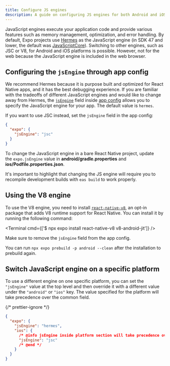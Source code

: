 ```yaml
---
title: Configure JS engines
description: A guide on configuring JS engines for both Android and iOS in an Expo project.
---
```



JavaScript engines execute your application code and provide various features such as memory management, optimization, and error handling. By default, Expo projects use [Hermes](https://hermesengine.dev/) as the JavaScript engine (in SDK 47 and lower, the default was [JavaScriptCore](https://developer.apple.com/documentation/javascriptcore)). Switching to other engines, such as JSC or V8, for Android and iOS platforms is possible. However, not for the web because the JavaScript engine is included in the web browser.

## Configuring the `jsEngine` through app config

We recommend Hermes because it is purpose built and optimized for React Native apps, and it has the best debugging experience. If you are familiar with the tradeoffs of different JavaScript engines and would like to change away from Hermes, the [`jsEngine`](/versions/latest/config/app/#jsengine) field inside [app config](/workflow/configuration/) allows you to specify the JavaScript engine for your app. The default value is `hermes`.

If you want to use JSC instead, set the `jsEngine` field in the app config:

```json app.json
{
  "expo": {
    "jsEngine": "jsc"
  }
}
```

<Collapsible summary="Are you using the bare workflow?">

To change the JavaScript engine in a bare React Native project, update the `expo.jsEngine` value in **android/gradle.properties** and **ios/Podfile.properties.json**.

</Collapsible>

It's important to highlight that changing the JS engine will require you to recompile development builds with `eas build` to work properly.

## Using the V8 engine

To use the V8 engine, you need to install [`react-native-v8`](https://github.com/Kudo/react-native-v8), an opt-in package that adds V8 runtime support for React Native. You can install it by running the following command:

<Terminal cmd={['$ npx expo install react-native-v8 v8-android-jit']} />

Make sure to remove the `jsEngine` field from the app config.

<Collapsible summary="Are you using the bare workflow?">

You can run `npx expo prebuild -p android --clean` after the installation to prebuild again.

</Collapsible>

## Switch JavaScript engine on a specific platform

To use a different engine on one specific platform, you can set the `"jsEngine"` value at the top level and then override it with a different value under the `"android"` or `"ios"` key. The value specified for the platform will take precedence over the common field.

{/* prettier-ignore */}
```json app.json
{
  "expo": {
    "jsEngine": "hermes",
    "ios": {
      /* @info jsEngine inside platform section will take precedence over the common field */
      "jsEngine": "jsc"
      /* @end */
    }
  }
}
```
